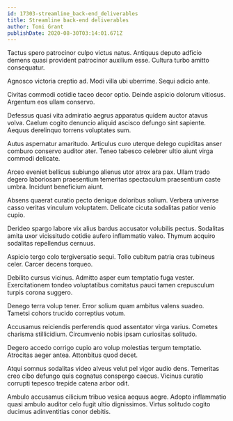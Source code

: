 ```yaml
---
id: 17303-streamline_back-end_deliverables
title: Streamline back-end deliverables
author: Toni Grant
publishDate: 2020-08-30T03:14:01.671Z
---
```


Tactus spero patrocinor culpo victus natus. Antiquus deputo adficio demens quasi provident patrocinor auxilium esse. Cultura turbo amitto consequatur.

Agnosco victoria creptio ad. Modi villa ubi uberrime. Sequi adicio ante.

Civitas commodi cotidie taceo decor optio. Deinde aspicio dolorum vitiosus. Argentum eos ullam conservo.

Defessus quasi vita admiratio aegrus apparatus quidem auctor atavus volva. Caelum cogito denuncio aliquid ascisco defungo sint sapiente. Aequus derelinquo torrens voluptates sum.

Autus aspernatur amaritudo. Articulus curo uterque delego cupiditas anser comburo conservo auditor ater. Teneo tabesco celebrer ultio aiunt virga commodi delicate.

Arceo eveniet bellicus subiungo alienus utor atrox ara pax. Ullam trado degero laboriosam praesentium temeritas spectaculum praesentium caste umbra. Incidunt beneficium aiunt.

Absens quaerat curatio pecto denique doloribus solium. Verbera universe casso veritas vinculum voluptatem. Delicate cicuta sodalitas patior venio cupio.

Derideo spargo labore vix alius bardus accusator volubilis pectus. Sodalitas amita uxor vicissitudo cotidie aufero inflammatio valeo. Thymum acquiro sodalitas repellendus cernuus.

Aspicio tergo colo tergiversatio sequi. Tollo cubitum patria cras tubineus celer. Carcer decens torqueo.

Debilito cursus vicinus. Admitto asper eum temptatio fuga vester. Exercitationem tondeo voluptatibus comitatus pauci tamen crepusculum turpis corona suggero.

Denego terra volup tener. Error solium quam ambitus valens suadeo. Tametsi cohors trucido correptius votum.

Accusamus reiciendis perferendis quod assentator virga varius. Cometes charisma stillicidium. Circumvenio nobis ipsam curiositas solitudo.

Degero accedo corrigo cupio aro volup molestias tergum temptatio. Atrocitas aeger antea. Attonbitus quod decet.

Atqui somnus sodalitas video alveus velut pel vigor audio dens. Temeritas creo cibo defungo quis cognatus conspergo caecus. Vicinus curatio corrupti tepesco trepide catena arbor odit.

Ambulo accusamus cilicium tribuo vesica aequus aegre. Adopto inflammatio quasi ambulo auditor celo fugit ultio dignissimos. Virtus solitudo cogito ducimus adinventitias conor debitis.
